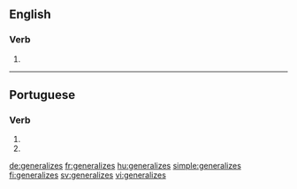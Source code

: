 ==English==

===Verb===
{{head|en|verb form}}

# {{en-third-person singular of|generalize}}

----

==Portuguese==

===Verb===
{{pt-verb-form}}

# {{inflection of|generalizar||2|s|pres|subj|lang=pt}}
# {{inflection of|generalizar||2|s|negative|impr|lang=pt}}

[[de:generalizes]]
[[fr:generalizes]]
[[hu:generalizes]]
[[simple:generalizes]]
[[fi:generalizes]]
[[sv:generalizes]]
[[vi:generalizes]]
